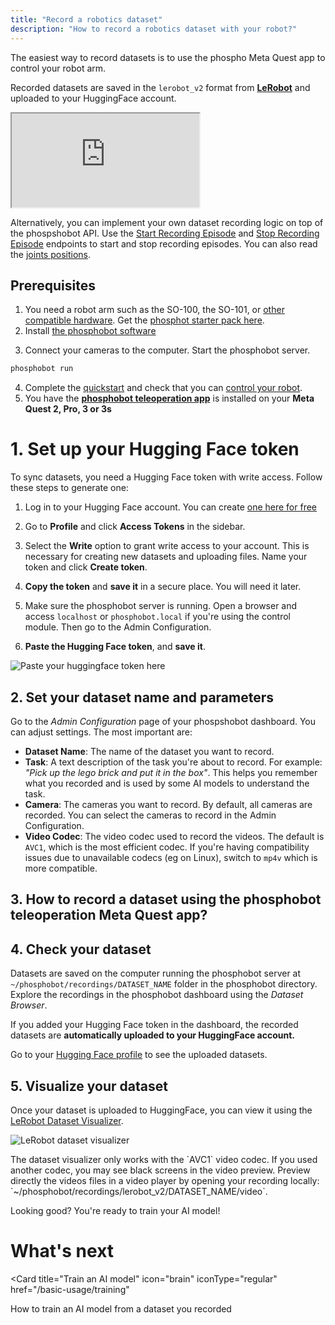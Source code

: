```yaml
---
title: "Record a robotics dataset"
description: "How to record a robotics dataset with your robot?"
---
```




The easiest way to record datasets is to use the phospho Meta Quest app to control your robot arm. 

Recorded datasets are saved in the `lerobot_v2` format from **[LeRobot](https://huggingface.co/lerobot)** and uploaded to your HuggingFace account.

<iframe 
    className="w-full aspect-video"
    src="https://www.youtube.com/embed/AQ-xgCTdj_w?si=NDTtX1nISABjzmbA" 
    title="YouTube video player" allow="accelerometer; autoplay; clipboard-write; encrypted-media; gyroscope; picture-in-picture; web-share" 
    referrerPolicy="strict-origin-when-cross-origin" 
    allowFullScreen>
</iframe>

Alternatively, you can implement your own dataset recording logic on top of the phospshobot API. Use the [Start Recording Episode](/recording/start-recording-episode) and [Stop Recording Episode](/recording/stop-recording-episode) endpoints to start and stop recording episodes. You can also read the [joints positions](/control/read-joints).

## Prerequisites

1. You need a robot arm such as the SO-100, the SO-101, or [other compatible hardware](https://github.com/phospho-app/phosphobot). Get the [phosphot starter pack here](https://robots.phospho.ai).
2. Install [the phosphobot software](/installation) 

<InstallCode/>

3. Connect your cameras to the computer. Start the phosphobot server.

  ```bash
  phosphobot run
  ```
4. Complete the [quickstart](/so-100/quickstart) and check that you can [control your robot](/basic-usage/teleop).
5. You have the **[phosphobot teleoperation app](/examples/teleop)** is installed on your **Meta Quest 2, Pro, 3 or 3s** 

<GetMQApp/>


# 1. Set up your Hugging Face token

To sync datasets, you need a Hugging Face token with write access. Follow these steps to generate one:

1. Log in to your Hugging Face account. You can create [one here for free](https://huggingface.co)
2. Go to **Profile** and click **Access Tokens** in the sidebar.  
3. Select the **Write** option to grant write access to your account. This is necessary for creating new datasets and uploading files. Name your token and click **Create token**.  

4. **Copy the token** and **save it** in a secure place. You will need it later.  

5. Make sure the phosphobot server is running. Open a browser and access `localhost` or `phosphobot.local` if you're using the control module. Then go to the Admin Configuration.

6. **Paste the Hugging Face token**, and **save it**.  

![Paste your huggingface token here](/assets/admin-settings-huggingface.png)

## 2. Set your dataset name and parameters

Go to the _Admin Configuration_ page of your phospshobot dashboard. You can adjust settings. The most important are:

- **Dataset Name**: The name of the dataset you want to record.
- **Task**: A text description of the task you're about to record. For example: _"Pick up the lego brick and put it in the box"_. This helps you remember what you recorded and is used by some AI models to understand the task.
- **Camera**: The cameras you want to record. By default, all cameras are recorded. You can select the cameras to record in the Admin Configuration.
- **Video Codec**: The video codec used to record the videos. The default is `AVC1`, which is the most efficient codec. If you're having compatibility issues due to unavailable codecs (eg on Linux), switch to `mp4v` which is more compatible.


## 3. How to record a dataset using the phosphobot teleoperation Meta Quest app?

<TeleopInstructions/>

## 4. Check your dataset

Datasets are saved on the computer running the phosphobot server at `~/phosphobot/recordings/DATASET_NAME` folder in the phosphobot directory. Explore the recordings in the phosphobot dashboard using the _Dataset Browser_.

If you added your Hugging Face token in the dashboard, the recorded datasets are **automatically uploaded to your HuggingFace account.**

Go to your [Hugging Face profile](https://huggingface.co) to see the uploaded datasets.

## 5. Visualize your dataset

Once your dataset is uploaded to HuggingFace, you can view it using the [LeRobot Dataset Visualizer](https://huggingface.co/spaces/lerobot/visualize_dataset).

![LeRobot dataset visualizer](/assets/lerobot_dataset_viz.png) 

<Note>
 The dataset visualizer only works with the `AVC1` video codec. If you used another codec, you may see black screens in the video preview.
 Preview directly the videos files in a video player by opening your recording locally: `~/phosphobot/recordings/lerobot_v2/DATASET_NAME/video`.
</Note>

Looking good? You're ready to train your AI model!

# What's next

<Card
  title="Train an AI model"
  icon="brain"
  iconType="regular"
  href="/basic-usage/training"
>
  How to train an AI model from a dataset you recorded
</Card>